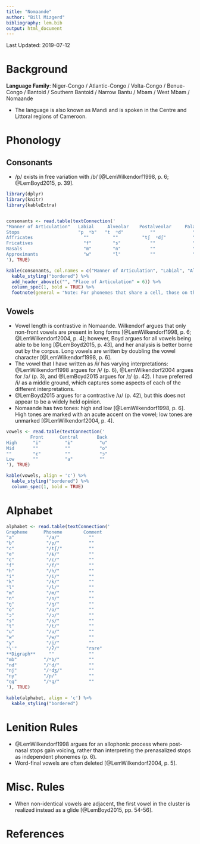 ```yaml
---
title: "Nomaande"
author: "Bill Mizgerd"
bibliography: lem.bib
output: html_document
---
```


Last Updated: 2019-07-12

# Background

**Language Family**: Niger-Congo / Atlantic-Congo / Volta-Congo / Benue-Congo / Bantoid / Southern Bantoid / Narrow Bantu / Mbam / West Mbam / Nomaande

* The language is also known as Mandi and is spoken in the Centre and Littoral regions of Cameroon.

# Phonology

## Consonants

* /p/ exists in free variation with /b/ [@LemWilkendorf1998, p. 6; @LemBoyd2015, p. 39].

```r

library(dplyr)
library(knitr)
library(kableExtra)


consonants <- read.table(textConnection('
"Manner of Articulation"   Labial     Alveolar    Postalveolar     Palatal     Velar    Glottal
Stops                      "p  ᵐb"   "t  ⁿd"          ""              ""      "k  ᵑɡ"     "ʔ"
Affricates                   ""         ""         "tʃ  ᶮdʃ"          ""        ""        ""
Fricatives                   "f"        "s"           ""              ""        ""        "h"
Nasals                       "m"        "n"           ""              "ɲ"       "ŋ"       ""
Approximants                 "w"        "l"           ""              "j"       ""        ""
'), TRUE)

kable(consonants, col.names = c("Manner of Articulation", "Labial", "Alveolar", "Postalveolar", "Palatal", "Velar", "Glottal"), align = 'c') %>%
  kable_styling("bordered") %>%
  add_header_above(c("", "Place of Articulation" = 6)) %>%
  column_spec(1, bold = TRUE) %>%
  footnote(general = "Note: For phonemes that share a cell, those on the left are voiceless and those on the right are voiced. Phonemes that contain the diacritics /ᵐ/, /ⁿ/, /ᶮ/, and /ᵑ/ are prenasalized.", general_title = "")
```

## Vowels

* Vowel length is contrastive in Nomaande. Wilkendorf argues that only non-front vowels are present in long forms [@LemWilkendorf1998, p. 6; @LemWilkendorf2004, p. 4]; however, Boyd argues for all vowels being able to be long [@LemBoyd2015, p. 43], and her analysis is better borne out by the corpus. Long vowels are written by doubling the vowel character [@LemWilkendorf1998, p. 6].
* The vowel that I have written as /ɨ/ has varying interpretations: @LemWilkendorf1998 argues for /ɨ/ (p. 6), @LemWilkendorf2004 argues for /ə/ (p. 3), and @LemBoyd2015 argues for /ɪ/ (p. 42). I have preferred /ɨ/ as a middle ground, which captures some aspects of each of the different interpretations.
* @LemBoyd2015 argues for a contrastive /ʊ/ (p. 42), but this does not appear to be a widely held opinion.
* Nomaande has two tones: high and low [@LemWilkendorf1998, p. 6]. High tones are marked with an acute accent on the vowel; low tones are unmarked [@LemWilkendorf2004, p. 4].

```r

vowels <- read.table(textConnection('
         Front      Central       Back
High      "i"         "ɨ"          "u"
Mid       ""          ""           "o"
""        "ɛ"         ""           "ɔ"
Low       ""          "a"          ""
'), TRUE)

kable(vowels, align = 'c') %>%
  kable_styling("bordered") %>%
  column_spec(1, bold = TRUE)
```    

# Alphabet

```r

alphabet <- read.table(textConnection('
Grapheme      Phoneme        Comment  
"a"            "/a/"           ""
"b"            "/p/"           ""
"c"            "/tʃ/"          ""
"e"            "/ɨ/"           ""
"ɛ"            "/ɛ/"           ""
"f"            "/f/"           ""
"h"            "/h/"           ""
"i"            "/i/"           ""
"k"            "/k/"           ""
"l"            "/l/"           ""
"m"            "/m/"           ""
"n"            "/n/"           ""
"ŋ"            "/ŋ/"           ""
"o"            "/o/"           ""
"ɔ"            "/ɔ/"           ""
"s"            "/s/"           ""
"t"            "/t/"           ""
"u"            "/u/"           ""
"w"            "/w/"           ""
"y"            "/j/"           ""
"\'"           "/ʔ/"          "rare"
**Digraph**     ""             ""
"mb"          "/ᵐb/"           ""
"nd"          "/ⁿd/"           ""
"nj"          "/ᶮdʒ/"          ""
"ny"          "/ɲ/"            ""
"ŋg"          "/ᵑɡ/"           ""
'), TRUE)

kable(alphabet, align = 'c') %>%
  kable_styling("bordered")
```

# Lenition Rules

* @LemWilkendorf1998 argues for an allophonic process where post-nasal stops gain voicing, rather than interpreting the prenasalized stops as independent phonemes (p. 6).
* Word-final vowels are often deleted [@LemWilkendorf2004, p. 5].

# Misc. Rules

* When non-identical vowels are adjacent, the first vowel in the cluster is realized instead as a glide [@LemBoyd2015, pp. 54-56].

# References

